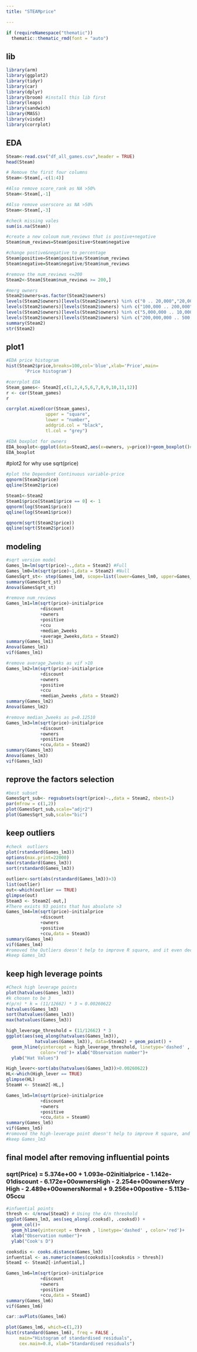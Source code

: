 ```yaml
---
title: "STEAMprice"

---
```


```r
if (requireNamespace("thematic")) 
  thematic::thematic_rmd(font = "auto")
```

## lib
```r
library(arm)
library(ggplot2)
library(tidyr)
library(car)
library(dplyr) 
library(broom) #install this lib first
library(leaps) 
library(sandwich)
library(MASS)
library(visdat)
library(corrplot)
```

## EDA 
```r
Steam<-read.csv("df_all_games.csv",header = TRUE)
head(Steam)

# Remove the first four columns
Steam<-Steam[,-c(1:4)]

#Also remove score_rank as NA >50%
Steam<-Steam[,-1]

#Also remove userscore as NA >50%
Steam<-Steam[,-3]

#check missing vales
sum(is.na(Steam))

#create a new coloum num_reviews that is postive+negative
Steam$num_reviews=Steam$positive+Steam$negative

#change postive&negative to percentage
Steam$positive=Steam$positive/Steam$num_reviews
Steam$negative=Steam$negative/Steam$num_reviews

#remove the num_reviews <=200
Steam2<-Steam[Steam$num_reviews >= 200,]

#merg owners
Steam2$owners=as.factor(Steam2$owners)
levels(Steam2$owners)[levels(Steam2$owners) %in% c("0 .. 20,000","20,000 .. 50,000","50,000 .. 100,000")] <- "Low"
levels(Steam2$owners)[levels(Steam2$owners) %in% c("100,000 .. 200,000","200,000 .. 500,000","500,000 .. 1,000,000")] <- "Normal"
levels(Steam2$owners)[levels(Steam2$owners) %in% c("5,000,000 .. 10,000,000","2,000,000 .. 5,000,000","1,000,000 .. 2,000,000")] <- "High"
levels(Steam2$owners)[levels(Steam2$owners) %in% c("200,000,000 .. 500,000,000","50,000,000 .. 100,000,000","20,000,000 .. 50,000,000","10,000,000 .. 20,000,000")] <- "Very High"
summary(Steam2)
str(Steam2)

```

## plot1
```r

#EDA price histogram
hist(Steam2$price,breaks=100,col='blue',xlab='Price',main=
       'Price histogram')

#corrplot EDA
Steam_games<- Steam2[,c(1,2,4,5,6,7,8,9,10,11,12)]
r <- cor(Steam_games)
r

corrplot.mixed(cor(Steam_games),
               upper = "square",
               lower = "number",
               addgrid.col = "black",
               tl.col = "grey")

#EDA boxplot for owners
EDA_boxplot<-ggplot(data=Steam2,aes(x=owners, y=price))+geom_boxplot()#+scale_y_continuous(limits=c(0,2000000))
EDA_boxplot
```

#plot2 for why use sqrt(price)
```r
#plot the Dependent Continuous variable-price
qqnorm(Steam2$price)
qqline(Steam2$price)

Steam1<-Steam2
Steam1$price[Steam1$price == 0] <- 1
qqnorm(log(Steam1$price))
qqline(log(Steam1$price))

qqnorm(sqrt(Steam2$price))
qqline(sqrt(Steam2$price))

```

## modeling
```r
#sqrt version model 
Games_lm=lm(sqrt(price)~.,data = Steam2) #Full
Games_lm0=lm(sqrt(price)~1,data = Steam2) #Null 
GamesSqrt_st<- step(Games_lm0, scope=list(lower=Games_lm0, upper=Games_lm),direction="both")
summary(GamesSqrt_st)
Anova(GamesSqrt_st)

#remove num_reviews
Games_lm1=lm(sqrt(price)~initialprice 
             +discount
             +owners
             +positive
             +ccu
             +median_2weeks 
             +average_2weeks,data = Steam2) 
summary(Games_lm1)
Anova(Games_lm1)
vif(Games_lm1)

#remove average_2weeks as vif >10
Games_lm2=lm(sqrt(price)~initialprice 
             +discount
             +owners
             +positive
             +ccu
             +median_2weeks ,data = Steam2) 
summary(Games_lm2)
Anova(Games_lm2)

#remove median_2weeks as p=0.12510
Games_lm3=lm(sqrt(price)~initialprice 
             +discount
             +owners
             +positive
             +ccu,data = Steam2) 
summary(Games_lm3)
Anova(Games_lm3)
vif(Games_lm3)
```

## reprove the factors selection
```r
#best subset
GamesSqrt_sub<- regsubsets(sqrt(price)~.,data = Steam2, nbest=1)
par(mfrow = c(1,2))
plot(GamesSqrt_sub,scale="adjr2")
plot(GamesSqrt_sub,scale="bic")
```

## keep outliers
```r
#check  outliers
plot(rstandard(Games_lm3))
options(max.print=22000)
max(rstandard(Games_lm3))
sort(rstandard(Games_lm3))

outlier<-sort(abs(rstandard(Games_lm3))>3)
list(outlier)
out<-which(outlier == TRUE)
glimpse(out)
Steam3 <- Steam2[-out,]
#There exists 93 points that has absolute >3
Games_lm4=lm(sqrt(price)~initialprice 
             +discount
             +owners
             +positive
             +ccu,data = Steam3) 
summary(Games_lm4)
vif(Games_lm4)
#romoved the Outliers doesn't help to improve R square, and it even decreases
#keep Games_lm3
```

## keep high leverage points
```r
#Check high leverage points
plot(hatvalues(Games_lm3))
#k chosen to be 3
#(p/n) * k = (11/12662) * 3 ≈ 0.00260622
hatvalues(Games_lm3) 
sort(hatvalues(Games_lm3))
max(hatvalues(Games_lm3)) 

high_leverage_threshold = (11/12662) * 3
ggplot(aes(seq_along(hatvalues(Games_lm3)), 
           hatvalues(Games_lm3)), data=Steam2) + geom_point() +
  geom_hline(yintercept = high_leverage_threshold, linetype='dashed' , 
             color='red')+ xlab("Observation number")+
  ylab("Hat Values")

High_lever<-sort(abs(hatvalues(Games_lm3))>0.00260622)
HL<-which(High_lever == TRUE)
glimpse(HL)
SteamH <- Steam2[-HL,]

Games_lm5=lm(sqrt(price)~initialprice 
             +discount
             +owners
             +positive
             +ccu,data = SteamH) 
summary(Games_lm5)
vif(Games_lm5)
#romoved the high-leverage point doesn't help to improve R square, and it even decreases
#keep Games_lm3
```

## final model after removing influential points
### sqrt(Price) = 5.374e+00 + 1.093e-02initialprice - 1.142e-01discount - 6.172e+00ownersHigh - 2.254e+00ownersVery High - 2.489e+00ownersNormal + 9.256e+00postive - 5.113e-05ccu
```r
#infuential points
thresh <- 4/nrow(Steam2) # Using the 4/n threshold
ggplot(Games_lm3, aes(seq_along(.cooksd), .cooksd)) + 
  geom_col()+ 
  geom_hline(yintercept = thresh , linetype='dashed' , color='red')+ 
  xlab("Observation number")+ 
  ylab("Cook's D")

cooksdis <- cooks.distance(Games_lm3) 
infuential <- as.numeric(names(cooksdis)[cooksdis > thresh]) 
SteamI <- Steam2[-infuential,] 

Games_lm6=lm(sqrt(price)~initialprice 
             +discount
             +owners
             +positive
             +ccu,data = SteamI) 
summary(Games_lm6)
vif(Games_lm6)

car::avPlots(Games_lm6)

plot(Games_lm6, which=c(1,2))
hist(rstandard(Games_lm6), freq = FALSE , 
     main="Histogram of standardised residuals", 
     cex.main=0.8, xlab="Standardised residuals")
```
